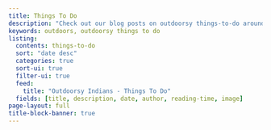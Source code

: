 ```yaml
---
title: Things To Do
description: "Check out our blog posts on outdoorsy things-to-do around the world."
keywords: outdoors, outdoorsy things to do
listing:
  contents: things-to-do
  sort: "date desc"
  categories: true
  sort-ui: true
  filter-ui: true
  feed:
    title: "Outdoorsy Indians - Things To Do"
  fields: [title, description, date, author, reading-time, image]
page-layout: full
title-block-banner: true
---
```

